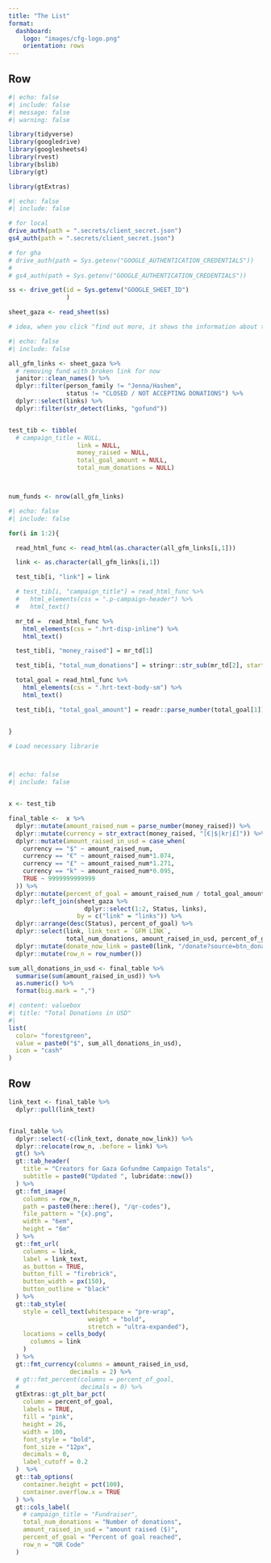 ```yaml
---
title: "The List"
format:
  dashboard:
    logo: "images/cfg-logo.png"
    orientation: rows
---
```



## Row



```r
#| echo: false
#| include: false
#| message: false
#| warning: false

library(tidyverse)
library(googledrive)
library(googlesheets4)
library(rvest)
library(bslib)
library(gt)

library(gtExtras)


```

```r

#| echo: false
#| include: false

# for local
drive_auth(path = ".secrets/client_secret.json")
gs4_auth(path = ".secrets/client_secret.json")

# for gha
# drive_auth(path = Sys.getenv("GOOGLE_AUTHENTICATION_CREDENTIALS"))
# 
# gs4_auth(path = Sys.getenv("GOOGLE_AUTHENTICATION_CREDENTIALS"))

ss <- drive_get(id = Sys.getenv("GOOGLE_SHEET_ID") 
                )

sheet_gaza <- read_sheet(ss)

# idea, when you click "find out more, it shows the information about the family on the right side of the dashboar

```

```r

#| echo: false
#| include: false

all_gfm_links <- sheet_gaza %>% 
  # removing fund with broken link for now
  janitor::clean_names() %>% 
  dplyr::filter(person_family != "Jenna/Hashem",
                status != "CLOSED / NOT ACCEPTING DONATIONS") %>%   
  dplyr::select(links) %>% 
  dplyr::filter(str_detect(links, "gofund"))


test_tib <- tibble(
  # campaign_title = NULL,
                   link = NULL,
                   money_raised = NULL,
                   total_goal_amount = NULL,
                   total_num_donations = NULL)



num_funds <- nrow(all_gfm_links)
```


```r

#| echo: false
#| include: false

for(i in 1:2){

  read_html_func <- read_html(as.character(all_gfm_links[i,1]))

  link <- as.character(all_gfm_links[i,1])

  test_tib[i, "link"] = link

  # test_tib[i, "campaign_title"] = read_html_func %>%
  #   html_elements(css = ".p-campaign-header") %>%
  #   html_text()

  mr_td =  read_html_func %>%
    html_elements(css = ".hrt-disp-inline") %>%
    html_text()

  test_tib[i, "money_raised"] = mr_td[1]

  test_tib[i, "total_num_donations"] = stringr::str_sub(mr_td[2], start = 2L, end = -2L)

  total_goal = read_html_func %>%
    html_elements(css = ".hrt-text-body-sm") %>%
    html_text()

  test_tib[i, "total_goal_amount"] = readr::parse_number(total_goal[1])


}

```

```r

# Load necessary librarie




```


```r

#| echo: false
#| include: false


x <- test_tib

final_table <-  x %>% 
  dplyr::mutate(amount_raised_num = parse_number(money_raised)) %>% 
  dplyr::mutate(currency = str_extract(money_raised, "[€|$|kr|£]")) %>% 
  dplyr::mutate(amount_raised_in_usd = case_when(
    currency == "$" ~ amount_raised_num,
    currency == "€" ~ amount_raised_num*1.074,
    currency == "£" ~ amount_raised_num*1.271,
    currency == "k" ~ amount_raised_num*0.095,
    TRUE ~ 9999999999999
  )) %>% 
  dplyr::mutate(percent_of_goal = amount_raised_num / total_goal_amount) %>% 
  dplyr::left_join(sheet_gaza %>% 
                     dplyr::select(1:2, Status, links),
                   by = c("link" = "links")) %>% 
  dplyr::arrange(desc(Status), percent_of_goal) %>%  
  dplyr::select(link, link_text = `GFM LINK`,
                total_num_donations, amount_raised_in_usd, percent_of_goal) %>% 
  dplyr::mutate(donate_now_link = paste0(link, "/donate?source=btn_donate")) %>% 
  dplyr::mutate(row_n = row_number())

sum_all_donations_in_usd <- final_table %>%
  summarise(sum(amount_raised_in_usd)) %>%
  as.numeric() %>%
  format(big.mark = ",")

```


```r
#| content: valuebox
#| title: "Total Donations in USD"
#| 
list(
  color= "forestgreen",
  value = paste0("$", sum_all_donations_in_usd),
  icon = "cash"
)
```



## Row


```r


link_text <- final_table %>% 
  dplyr::pull(link_text)


final_table %>% 
  dplyr::select(-c(link_text, donate_now_link)) %>% 
  dplyr::relocate(row_n, .before = link) %>% 
  gt() %>% 
  gt::tab_header(
    title = "Creators for Gaza Gofundme Campaign Totals",
    subtitle = paste0("Updated ", lubridate::now())
  ) %>% 
  gt::fmt_image(
    columns = row_n,
    path = paste0(here::here(), "/qr-codes"),
    file_pattern = "{x}.png",
    width = "6em",
    height = "6m"
  ) %>% 
  gt::fmt_url(
    columns = link, 
    label = link_text,
    as_button = TRUE,
    button_fill = "firebrick",
    button_width = px(150),
    button_outline = "black"
  ) %>% 
  gt::tab_style(
    style = cell_text(whitespace = "pre-wrap",
                      weight = "bold",
                      stretch = "ultra-expanded"),
    locations = cells_body(
      columns = link
    )
  ) %>% 
  gt::fmt_currency(columns = amount_raised_in_usd,
                 decimals = 2) %>% 
  # gt::fmt_percent(columns = percent_of_goal,
  #                 decimals = 0) %>%
  gtExtras::gt_plt_bar_pct(
    column = percent_of_goal,
    labels = TRUE,
    fill = "pink",
    height = 26,
    width = 100,
    font_style = "bold",
    font_size = "12px",
    decimals = 0,
    label_cutoff = 0.2
  )  %>%
  gt::tab_options(
    container.height = pct(100),
    container.overflow.x = TRUE
  ) %>%   
  gt::cols_label(
    # campaign_title = "Fundraiser",
    total_num_donations = "Number of donations",
    amount_raised_in_usd = "amount raised ($)",
    percent_of_goal = "Percent of goal reached",
    row_n = "QR Code"
  )


```



